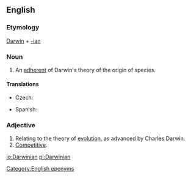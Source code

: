 ==English==
===Etymology===
[[Darwin]] + [[-ian]]

===Noun===
{{en-noun}}
# An [[adherent]] of Darwin's theory of the origin of species.

====Translations====
{{trans-top|adherent of Darwin's theory}}
* Czech: {{t-|cs|darwinista|m}}
{{trans-mid}}
* Spanish: {{t|es|darwinista}}
{{trans-bottom}}

===Adjective===
{{en-adj}}
# Relating to the theory of [[evolution]], as advanced by Charles Darwin.
# [[competitive|Competitive]].

[[Category:English eponyms]]

[[io:Darwinian]]
[[pl:Darwinian]]